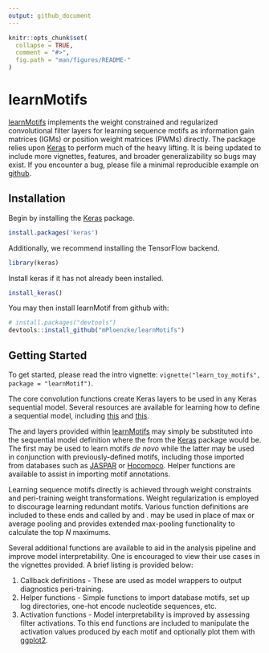 ```yaml
---
output: github_document
---
```


<!-- README.md is generated from README.Rmd. Please edit that file -->

```r
knitr::opts_chunk$set(
  collapse = TRUE,
  comment = "#>",
  fig.path = "man/figures/README-"
)
```

# learnMotifs

[learnMotifs](https://github.com/mPloenzke/learnMotifs) implements the weight constrained and regularized convolutional filter layers for learning sequence motifs as information gain matrices (IGMs) or position weight matrices (PWMs) directly. The package relies upon [Keras](https://keras.rstudio.com/) to perform much of the heavy lifting. It is being updated to include more vignettes, features, and broader generalizability so bugs may exist. If you encounter a bug, please file a minimal reproducible example on [github](https://github.com/mPloenzke/learnMotif/issues). 

## Installation

Begin by installing the [Keras](https://keras.rstudio.com/) package. 

```r
install.packages('keras')
```

Additionally, we recommend installing the TensorFlow backend.

```r
library(keras)
```

Install keras if it has not already been installed.
```r
install_keras()
```

You may then install learnMotif from github with:

```r
# install.packages("devtools")
devtools::install_github("mPloenzke/learnMotifs")
```

## Getting Started

To get started, please read the intro vignette: `vignette("learn_toy_motifs", package = "learnMotif")`. 

The core convolution functions create Keras layers to be used in any Keras sequential model. Several resources are available for learning how to define a sequential model, including [this](https://keras.rstudio.com/articles/tutorial_basic_classification.html) and [this](https://keras.rstudio.com/articles/sequential_model.html).

The \code{layer_denovoMotif} and \code{layer_fixedMotif} layers provided within [learnMotifs](https://github.com/mPloenzke/learnMotifs) may simply be substituted into the sequential model definition where the \code{layer_conv_2d} from the [Keras](https://keras.rstudio.com/) package would be. The first may be used to learn motifs *de novo* while the latter may be used in conjunction with previously-defined motifs, including those imported from databases such as [JASPAR](jaspar.genereg.net/) or [Hocomoco](http://hocomoco11.autosome.ru/). Helper functions are available to assist in importing motif annotations.

Learning sequence motifs directly is achieved through weight constraints and peri-training weight transformations. Weight regularization is employed to discourage learning redundant motifs. Various function definitions are included to these ends and called by \code{layer_denovoMotif} and \code{layer_fixedMotif}. \code{layer_topN_motif_hits} may be used in place of max or average pooling and provides extended max-pooling functionality to calculate the top $N$ maximums.

Several additional functions are available to aid in the analysis pipeline and improve model interpretability. One is encouraged to view their use cases in the vignettes provided. A brief listing is provided below:

1. Callback definitions - These are used as model wrappers to output diagnostics peri-training.
2. Helper functions - Simple functions to import database motifs, set up log directories, one-hot encode nucleotide sequences, etc.
3. Activation functions - Model interpretability is improved by assessing filter activations. To this end functions are included to manipulate the activation values produced by each motif and optionally plot them with [ggplot2](https://ggplot2.tidyverse.org/).

